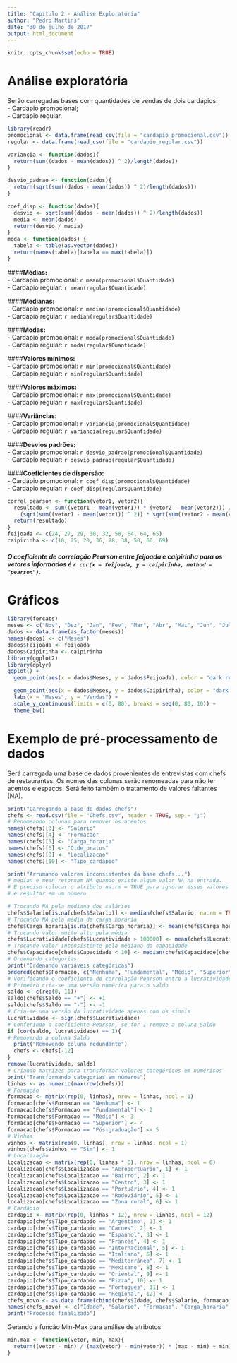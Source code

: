 ```yaml
---
title: "Capítulo 2 - Análise Exploratória"
author: "Pedro Martins"
date: "30 de julho de 2017"
output: html_document
---
```


```r
knitr::opts_chunk$set(echo = TRUE)
```

# **Análise exploratória**

Serão carregadas bases com quantidades de vendas de dois cardápios:  
- Cardápio promocional;  
- Cardápio regular.

```r
library(readr)
promocional <- data.frame(read_csv(file = "cardapio_promocional.csv"))
regular <- data.frame(read_csv(file = "cardapio_regular.csv"))

variancia <- function(dados){
  return(sum((dados - mean(dados)) ^ 2)/length(dados))
}

desvio_padrao <- function(dados){
  return(sqrt(sum((dados - mean(dados)) ^ 2)/length(dados)))
}

coef_disp <- function(dados){
  desvio <- sqrt(sum((dados - mean(dados)) ^ 2)/length(dados))
  media <- mean(dados)
  return(desvio / media)
}
moda <- function(dados) {
  tabela <- table(as.vector(dados))
  return(names(tabela)[tabela == max(tabela)])
}
```

####**Médias:**  
- Cardápio promocional: `r mean(promocional$Quantidade)`   
- Cardápio regular: `r mean(regular$Quantidade)`

####**Medianas:**  
- Cardápio promocional: `r median(promocional$Quantidade)`   
- Cardápio regular: `r median(regular$Quantidade)`

####**Modas:**  
- Cardápio promocional: `r moda(promocional$Quantidade)`   
- Cardápio regular: `r moda(regular$Quantidade)`

####**Valores mínimos:**  
- Cardápio promocional: `r min(promocional$Quantidade)`   
- Cardápio regular: `r min(regular$Quantidade)`

####**Valores máximos:**  
- Cardápio promocional: `r max(promocional$Quantidade)`   
- Cardápio regular: `r max(regular$Quantidade)`

####**Variâncias:**  
- Cardápio promocional: `r variancia(promocional$Quantidade)`   
- Cardápio regular: `r variancia(regular$Quantidade)`

####**Desvios padrões:**  
- Cardápio promocional: `r desvio_padrao(promocional$Quantidade)`   
- Cardápio regular: `r desvio_padrao(regular$Quantidade)`

####**Coeficientes de dispersão:**  
- Cardápio promocional: `r coef_disp(promocional$Quantidade)`   
- Cardápio regular: `r coef_disp(regular$Quantidade)`

```r
correl_pearson <- function(vetor1, vetor2){
  resultado <- sum((vetor1 - mean(vetor1)) * (vetor2 - mean(vetor2))) / 
    (sqrt(sum((vetor1 - mean(vetor1)) ^ 2)) * sqrt(sum((vetor2 - mean(vetor2)) ^ 2)))
  return(resultado)
}
feijoada <- c(24, 27, 29, 30, 32, 58, 64, 64, 65)
caipirinha <- c(10, 25, 20, 36, 28, 38, 50, 60, 69)
```
##### O *coeficiente de correlação Pearson* entre feijoada e caipirinha para os vetores informados é *`r cor(x = feijoada, y = caipirinha, method = "pearson")`*.

# **Gráficos**

```r
library(forcats)
meses <- c("Nov", "Dez", "Jan", "Fev", "Mar", "Abr", "Mai", "Jun", "Jul")
dados <- data.frame(as_factor(meses))
names(dados) <- c("Meses")
dados$Feijoada <- feijoada
dados$Caipirinha <- caipirinha
library(ggplot2)
library(dplyr)
ggplot() +
  geom_point(aes(x = dados$Meses, y = dados$Feijoada), color = "dark red", shape = 16) +

  geom_point(aes(x = dados$Meses, y = dados$Caipirinha), color = "dark green", shape = 15) +
  labs(x = "Meses", y = "Vendas") +
  scale_y_continuous(limits = c(0, 80), breaks = seq(0, 80, 10)) +
  theme_bw()
```

# Exemplo de pré-processamento de dados  
Será carregada uma base de dados provenientes de entrevistas com chefs de restaurantes. Os nomes das colunas serão renomeadas para não ter acentos e espaços. Será feito também o tratamento de valores faltantes (NA).
```r
print("Carregando a base de dados chefs")
chefs <- read.csv(file = "Chefs.csv", header = TRUE, sep = ";")
# Renomeando colunas para remover os acentos
names(chefs)[3] <- "Salario"
names(chefs)[4] <- "Formacao"
names(chefs)[5] <- "Carga_horaria"
names(chefs)[6] <- "Qtde_pratos"
names(chefs)[9] <- "Localizacao"
names(chefs)[10] <- "Tipo_cardapio"

print("Arrumando valores inconsistentes da base chefs...")
# median e mean retornam NA quando existe algum valor NA na entrada.
# É preciso colocar o atributo na.rm = TRUE para ignorar esses valores
# e resultar em um número

# Trocando NA pela mediana dos salários
chefs$Salario[is.na(chefs$Salario)] <- median(chefs$Salario, na.rm = TRUE)
# Trocando NA pela média da carga horária
chefs$Carga_horaria[is.na(chefs$Carga_horaria)] <- mean(chefs$Carga_horaria, na.rm = TRUE)
# Trocando valor muito alto pela média
chefs$Lucratividade[chefs$Lucratividade > 100000] <- mean(chefs$Lucratividade[chefs$Lucratividade <= 100000])
# Trocando valor inconsistente pela mediana da capacidade
chefs$Capacidade[chefs$Capacidade < 10] <- median(chefs$Capacidade[chefs$Capacidade >= 10])
# Ordenando categorias
print("Ordenando variáveis categóricas")
ordered(chefs$Formacao, c("Nenhuma", "Fundamental", "Médio", "Superior", "Pós-graduação"))
# Verificando o coeficiente de correlação Pearson entre a lucratividade e o saldo
# Primeiro cria-se uma versão numérica para o saldo
saldo <- c(rep(0, 11))
saldo[chefs$Saldo == "+"] <- +1
saldo[chefs$Saldo == "-"] <- -1
# Cria-se uma versão da lucratividade apenas com os sinais
lucratividade <- sign(chefs$Lucratividade)
# Conferindo o coeficiente Pearson, se for 1 remove a coluna Saldo
if (cor(saldo, lucratividade) == 1){
# Removendo a coluna Saldo
  print("Removendo coluna redundante")
  chefs <- chefs[-12]
}
remove(lucratividade, saldo)
# Criando matrizes para transformar valores categóricos em numéricos
print("Transformando categorias em números")
linhas <- as.numeric(max(row(chefs)))
# Formação
formacao <- matrix(rep(0, linhas), nrow = linhas, ncol = 1)
formacao[chefs$Formacao == "Nenhuma"] <- 1
formacao[chefs$Formacao == "Fundamental"] <- 2
formacao[chefs$Formacao == "Médio"] <- 3
formacao[chefs$Formacao == "Superior"] <- 4
formacao[chefs$Formacao == "Pós-graduação"] <- 5
# Vinhos
vinhos <- matrix(rep(0, linhas), nrow = linhas, ncol = 1)
vinhos[chefs$Vinhos == "Sim"] <- 1
# Localização
localizacao <- matrix(rep(0, linhas * 6), nrow = linhas, ncol = 6)
localizacao[chefs$Localizacao == "Aeroportuário", 1] <- 1
localizacao[chefs$Localizacao == "Bairro", 2] <- 1
localizacao[chefs$Localizacao == "Centro", 3] <- 1
localizacao[chefs$Localizacao == "Portuário", 4] <- 1
localizacao[chefs$Localizacao == "Rodoviário", 5] <- 1
localizacao[chefs$Localizacao == "Zona rural", 6] <- 1
# Cardápio
cardapio <- matrix(rep(0, linhas * 12), nrow = linhas, ncol = 12)
cardapio[chefs$Tipo_cardapio == "Argentino", 1] <- 1
cardapio[chefs$Tipo_cardapio == "Carnes", 2] <- 1
cardapio[chefs$Tipo_cardapio == "Espanhol", 3] <- 1
cardapio[chefs$Tipo_cardapio == "Francês", 4] <- 1
cardapio[chefs$Tipo_cardapio == "Internacional", 5] <- 1
cardapio[chefs$Tipo_cardapio == "Italiano", 6] <- 1
cardapio[chefs$Tipo_cardapio == "Mediterrâneo", 7] <- 1
cardapio[chefs$Tipo_cardapio == "Mexicano", 8] <- 1
cardapio[chefs$Tipo_cardapio == "Oriental", 9] <- 1
cardapio[chefs$Tipo_cardapio == "Pizza", 10] <- 1
cardapio[chefs$Tipo_cardapio == "Português", 11] <- 1
cardapio[chefs$Tipo_cardapio == "Regional", 12] <- 1
chefs_novo <- as.data.frame(cbind(chefs$Idade, chefs$Salario, formacao, chefs$Carga_horaria, chefs$Qtde_pratos, vinhos, chefs$Capacidade, localizacao, cardapio, chefs$Lucratividade))
names(chefs_novo) <- c("Idade", "Salario", "Formacao", "Carga_horaria", "Qtde_pratos", "Vinhos", "Capacidade", "Aeroportuario", "Bairro", "Centro", "Portuario", "Rodoviario", "Zona_rural", "Argentino", "Carnes", "Espanhol", "Frances", "Internacional", "Italiano", "Mediterraneo", "Mexicano", "Oriental", "Pizza", "Portugues", "Regional", "Lucratividade")
print("Processo finalizado")
```  
Gerando a função Min-Max para análise de atributos
```r
min.max <- function(vetor, min, max){
  return((vetor - min) / (max(vetor) - min(vetor)) * (max - min) + min)
}
```

